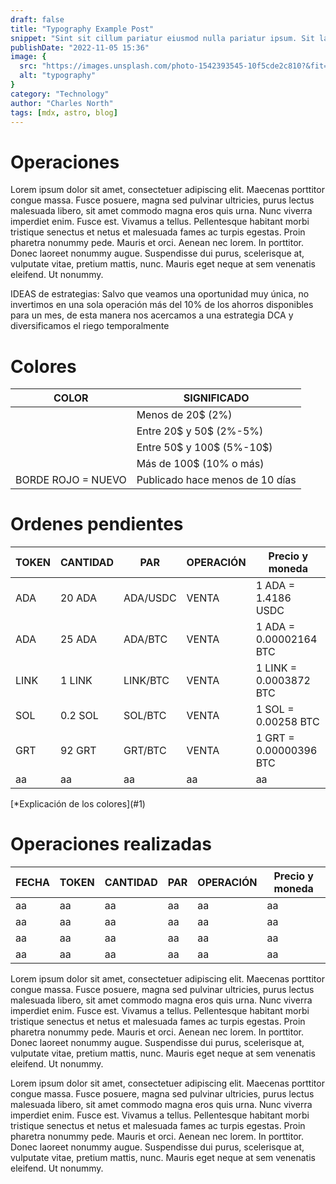 ```yaml
---
draft: false
title: "Typography Example Post"
snippet: "Sint sit cillum pariatur eiusmod nulla pariatur ipsum. Sit laborum anim qui mollit tempor pariatur nisi minim dolor. Aliquip et adipisicing sit sit fugiat"
publishDate: "2022-11-05 15:36"
image: {
  src: "https://images.unsplash.com/photo-1542393545-10f5cde2c810?&fit=crop&w=430&h=240",
  alt: "typography"
}
category: "Technology"
author: "Charles North"
tags: [mdx, astro, blog]
---
```



<h1 class= "text-5xl font-bold text-center tracking-wide">Operaciones</h1>

<div
 class="mx-auto prose prose-lg mt-6 max-w-3xl prose-h3:underline prose-p:text-justify">

Lorem ipsum dolor sit amet, consectetuer adipiscing elit. Maecenas porttitor congue massa. Fusce posuere, magna sed pulvinar ultricies, purus lectus malesuada libero, sit amet commodo magna eros quis urna.
Nunc viverra imperdiet enim. Fusce est. Vivamus a tellus.
Pellentesque habitant morbi tristique senectus et netus et malesuada fames ac turpis egestas. Proin pharetra nonummy pede. Mauris et orci.
Aenean nec lorem. In porttitor. Donec laoreet nonummy augue.
Suspendisse dui purus, scelerisque at, vulputate vitae, pretium mattis, nunc. Mauris eget neque at sem venenatis eleifend. Ut nonummy.

IDEAS de estrategias: Salvo que veamos una oportunidad muy única, no invertimos en una sola operación más del 10% de los ahorros disponibles
para un mes, de esta manera nos acercamos a una estrategia DCA y diversificamos el riego temporalmente

<h1 class= "text-3xl font-bold text-center tracking-wide">Colores</h1><a name="1"></a>

<div class="overflow-x-auto max-w-full">
  <table class="min-w-full border-collapse border border-zinc-950 border-2 divide-x-2 divide-y-2 divide-zinc-950">
    <thead class="bg-gray-100">
      <tr>
        <th class="border border-gray-500 px-20 py-2 text-center text-bold">COLOR</th>
        <th class="border border-gray-500 px-2 py-2 text-center text-bold">SIGNIFICADO</th>
      </tr>
    </thead>
    <tbody>
      <tr>
        <td class="border border-gray-500 px-4 py-2 bg-lime-200"></td>
        <td class="border border-gray-500 px-4 py-2 text-center">Menos de 20$ (2%)</td>
      </tr>
      <tr>
        <td class="border border-gray-500 px-4 py-2 bg-cyan-100"></td>
        <td class="border border-gray-500 px-4 py-2 text-center">Entre 20$ y 50$ (2%-5%)</td>
      </tr>
      <tr>
        <td class="border border-gray-500 px-4 py-2 bg-purple-200"></td>
        <td class="border border-gray-500 px-4 py-2 text-center">Entre 50$ y 100$ (5%-10$)</td>
      </tr>
      <tr>
        <td class="border border-gray-500 px-4 py-2 bg-orange-200"></td>
        <td class="border border-gray-500 px-4 py-2 text-center">Más de 100$ (10% o más)</td>
      </tr>
      <tr>
        <td class="border-2 border-red-400 px-4 py-2 text-red-400 text-center">BORDE ROJO = NUEVO</td>
        <td class="border border-gray-500 px-4 py-2 text-center">Publicado hace menos de 10 días</td>
      </tr>
    </tbody>
  </table>
</div>


<h1 class= "text-3xl font-bold text-center tracking-wide">Ordenes pendientes</h1>

<div class="overflow-x-auto max-w-full">
  <table class="min-w-full border-collapse border border-zinc-950 border-2 divide-x-2 divide-y-2 divide-zinc-950">
    <thead class="bg-gray-100">
      <tr>
        <th class="border border-gray-500 px-4 py-2 text-center text-bold">TOKEN</th>
        <th class="border border-gray-500 px-4 py-2 text-center text-bold">CANTIDAD</th>
        <th class="border border-gray-500 px-4 py-2 text-center text-bold">PAR</th>
        <th class="border border-gray-500 px-4 py-2 text-center text-bold">OPERACIÓN</th>
        <th class="border border-gray-500 px-4 py-2 text-center text-bold">Precio y moneda</th>
      </tr>
    </thead>
    <tbody>
      <tr>
        <td class="border-2 border-red-400 px-4 py-2 text-center bg-cyan-100">ADA</td>
        <td class="border border-gray-500 px-4 py-2 text-center">20 ADA</td>
        <td class="border border-gray-500 px-4 py-2 text-center">ADA/USDC</td>
        <td class="border border-gray-500 px-4 py-2 text-center text-red-500">VENTA</td>
        <td class="border border-gray-500 px-4 py-2">1 ADA = 1.4186 USDC</td>
      </tr>
      <tr>
        <td class="border-2 border-red-400 px-4 py-2 text-center bg-purple-200">ADA</td>
        <td class="border border-gray-500 px-4 py-2 text-center">25 ADA</td>
        <td class="border border-gray-500 px-4 py-2 text-center">ADA/BTC</td>
        <td class="border border-gray-500 px-4 py-2 text-center text-red-500">VENTA</td>
        <td class="border border-gray-500 px-4 py-2">1 ADA = 0.00002164 BTC</td>
      </tr>
      <tr>
        <td class="border border-gray-500 px-4 py-2 text-center">LINK</td>
        <td class="border border-gray-500 px-4 py-2 text-center">1 LINK</td>
        <td class="border border-gray-500 px-4 py-2 text-center">LINK/BTC</td>
        <td class="border border-gray-500 px-4 py-2 text-center text-red-500">VENTA</td>
        <td class="border border-gray-500 px-4 py-2">1 LINK = 0.0003872 BTC</td>
      </tr>
      <tr>
        <td class="border border-gray-500 px-4 py-2 text-center">SOL</td>
        <td class="border border-gray-500 px-4 py-2 text-center">0.2 SOL</td>
        <td class="border border-gray-500 px-4 py-2 text-center">SOL/BTC</td>
        <td class="border border-gray-500 px-4 py-2 text-center text-red-500">VENTA</td>
        <td class="border border-gray-500 px-4 py-2">1 SOL = 0.00258 BTC</td>
      </tr>
      <tr>
        <td class="border border-gray-500 px-4 py-2 text-center">GRT</td>
        <td class="border border-gray-500 px-4 py-2 text-center">92 GRT</td>
        <td class="border border-gray-500 px-4 py-2 text-center">GRT/BTC</td>
        <td class="border border-gray-500 px-4 py-2 text-center text-red-500">VENTA</td>
        <td class="border border-gray-500 px-4 py-2">1 GRT = 0.00000396 BTC</td>
      </tr>
      <tr>
        <td class="border border-gray-500 px-4 py-2">aa</td>
        <td class="border border-gray-500 px-4 py-2">aa</td>
        <td class="border border-gray-500 px-4 py-2">aa</td>
        <td class="border border-gray-500 px-4 py-2">aa</td>
        <td class="border border-gray-500 px-4 py-2">aa</td>
      </tr>
    </tbody>
  </table>
</div>
[*Explicación de los colores](#1)


<h1 class= "text-3xl font-bold text-center tracking-wide">Operaciones realizadas</h1>

<div class="overflow-x-auto max-w-full">
  <table class="min-w-full border-collapse border border-gray-200">
    <thead class="bg-gray-100">
      <tr>
        <th class="border border-gray-500 px-4 py-2 text-center text-bold">FECHA</th>
        <th class="border border-gray-500 px-4 py-2 text-center text-bold">TOKEN</th>
        <th class="border border-gray-500 px-4 py-2 text-center text-bold">CANTIDAD</th>
        <th class="border border-gray-500 px-4 py-2 text-center text-bold">PAR</th>
        <th class="border border-gray-500 px-4 py-2 text-center text-bold">OPERACIÓN</th>
        <th class="border border-gray-500 px-4 py-2 text-center text-bold">Precio y moneda</th>
      </tr>
    </thead>
    <tbody>
      <tr class="bg-orange-300">
        <td class="border border-gray-500 px-4 py-2">aa</td>
        <td class="border border-gray-500 px-4 py-2">aa</td>
        <td class="border border-gray-500 px-4 py-2">aa</td>
        <td class="border border-gray-500 px-4 py-2">aa</td>
        <td class="border border-gray-500 px-4 py-2">aa</td>
        <td class="border border-gray-500 px-4 py-2">aa</td>
      </tr>
      <tr>
        <td class="border border-gray-500 px-4 py-2">aa</td>
        <td class="border border-gray-500 px-4 py-2">aa</td>
        <td class="border border-gray-500 px-4 py-2">aa</td>
        <td class="border border-gray-500 px-4 py-2">aa</td>
        <td class="border border-gray-500 px-4 py-2">aa</td>
        <td class="border border-gray-500 px-4 py-2">aa</td>
      </tr>
      <tr>
        <td class="border border-gray-500 px-4 py-2">aa</td>
        <td class="border border-gray-500 px-4 py-2">aa</td>
        <td class="border border-gray-500 px-4 py-2">aa</td>
        <td class="border border-gray-500 px-4 py-2">aa</td>
        <td class="border border-gray-500 px-4 py-2">aa</td>
        <td class="border border-gray-500 px-4 py-2">aa</td>
      </tr>
      <tr>
        <td class="border border-gray-500 px-4 py-2">aa</td>
        <td class="border border-gray-500 px-4 py-2">aa</td>
        <td class="border border-gray-500 px-4 py-2">aa</td>
        <td class="border border-gray-500 px-4 py-2">aa</td>
        <td class="border border-gray-500 px-4 py-2">aa</td>
        <td class="border border-gray-500 px-4 py-2">aa</td>
      </tr>
    </tbody>
  </table>
</div>

Lorem ipsum dolor sit amet, consectetuer adipiscing elit. Maecenas porttitor congue massa. Fusce posuere, magna sed pulvinar ultricies, purus lectus malesuada libero, sit amet commodo magna eros quis urna.
Nunc viverra imperdiet enim. Fusce est. Vivamus a tellus.
Pellentesque habitant morbi tristique senectus et netus et malesuada fames ac turpis egestas. Proin pharetra nonummy pede. Mauris et orci.
Aenean nec lorem. In porttitor. Donec laoreet nonummy augue.
Suspendisse dui purus, scelerisque at, vulputate vitae, pretium mattis, nunc. Mauris eget neque at sem venenatis eleifend. Ut nonummy.

Lorem ipsum dolor sit amet, consectetuer adipiscing elit. Maecenas porttitor congue massa. Fusce posuere, magna sed pulvinar ultricies, purus lectus malesuada libero, sit amet commodo magna eros quis urna.
Nunc viverra imperdiet enim. Fusce est. Vivamus a tellus.
Pellentesque habitant morbi tristique senectus et netus et malesuada fames ac turpis egestas. Proin pharetra nonummy pede. Mauris et orci.
Aenean nec lorem. In porttitor. Donec laoreet nonummy augue.
Suspendisse dui purus, scelerisque at, vulputate vitae, pretium mattis, nunc. Mauris eget neque at sem venenatis eleifend. Ut nonummy.

</div>
